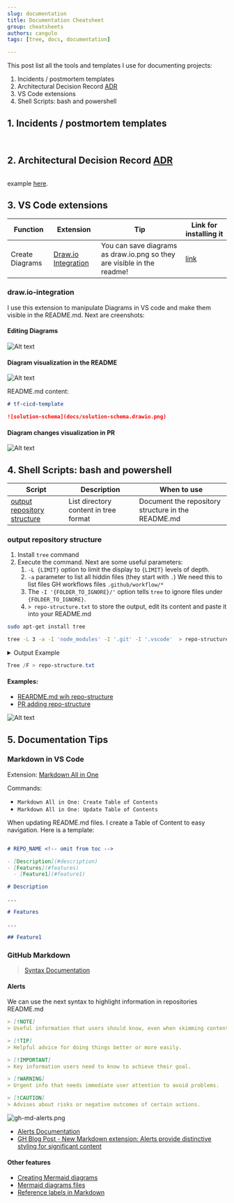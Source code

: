 ```yaml
---
slug: documentation
title: Documentation Cheatsheet
group: cheatsheets
authors: cangulo
tags: [tree, docs, documentation]

---
```



This post list all the tools and templates I use for documenting projects:

1. Incidents / postmortem templates
2. Architectural Decision Record [ADR](https://docs.aws.amazon.com/prescriptive-guidance/latest/architectural-decision-records/adr-process.html)
3. VS Code extensions
4. Shell Scripts: bash and powershell

<!--truncate-->

## 1. Incidents / postmortem templates

<BrowserWindow>
<Tabs>
  <TabItem value="template" label="Template" default>

```yml file=./templates/incident.yml
```

  </TabItem>
  <TabItem value="example" label="Example">

```yml file=./examples/20231124-db-not-reachable.yml
```

  </TabItem>
</Tabs>
</BrowserWindow>

## 2. Architectural Decision Record [ADR](https://docs.aws.amazon.com/prescriptive-guidance/latest/architectural-decision-records/adr-process.html)

```markdown file=./templates/adr.yml
```

example [here](./examples/20231124-db-not-reachable.yml).

## 3. VS Code extensions

| Function        | Extension                                  | Tip                                                                     | Link for installing it                                                           |
| --------------- | ------------------------------------------ | ----------------------------------------------------------------------- | -------------------------------------------------------------------------------- |
| Create Diagrams | [Draw.io Integration](#drawio-integration) | You can save diagrams as draw.io.png so they are visible in the readme! | [link](https://marketplace.visualstudio.com/items?itemName=hediet.vscode-drawio) |


### draw.io-integration

I use this extension to manipulate Diagrams in VS code and make them visible in the README.md. Next are creenshots:

#### Editing Diagrams

![Alt text](imgs/vscode-drawio.png)

<CaptionDocusaurus label="Extension Link" linkIsRelative={false}  link="https://marketplace.visualstudio.com/items?itemName=hediet.vscode-drawio" />

#### Diagram visualization in the README

![Alt text](imgs/vscode-drawio-readme.png)

<CaptionDocusaurus label="Readme" linkIsRelative={false}  link="https://github.com/cangulo-templates/tf-cicd-template" />

README.md content: 

```markdown
# tf-cicd-template

![solution-schema](docs/solution-schema.drawio.png)
```

#### Diagram changes visualization in PR

![Alt text](imgs/vscode-drawio-pr.png)

<CaptionDocusaurus label="PR adding the diagram" linkIsRelative={false}  link="https://github.com/cangulo-templates/tf-cicd-template/pull/11/files" />

<CaptionDocusaurus label="PR editting the diagram" linkIsRelative={false}  link="https://github.com/cangulo-templates/tf-cicd-template/pull/13/files" />


## 4. Shell Scripts: bash and powershell


| Script                                                      | Description                           | When to use                                        |
| ----------------------------------------------------------- | ------------------------------------- | -------------------------------------------------- |
| [output repository structure](#output-repository-structure) | List directory content in tree format | Document the repository structure in the README.md |


### output repository structure

<BrowserWindow>
<Tabs>
  <TabItem value="sh" label="Bash" default>


1. Install `tree` command
2. Execute the command. Next are some useful parameters:
   1. `-L {LIMIT}` option  to limit the display to `{LIMIT}` levels of depth.
   2. `-a` parameter to list all hiddin files (they start with `.`) We need this to list files GH workflows files `.github/workflow/*`
   3. The `-I '{FOLDER_TO_IGNORE}/'` option tells `tree` to ignore files under `{FOLDER_TO_IGNORE}`.
   4. `> repo-structure.txt` to store the output, edit its content and paste it into your README.md


```bash
sudo apt-get install tree
```

```bash
tree -L 3 -a -I 'node_modules' -I '.git' -I '.vscode'  > repo-structure.txt 
```

<details>
  <summary>Output Example</summary>

![Alt text](imgs/shell-tree-output.png)

</details>

  </TabItem>
  <TabItem value="ps" label="PowerShell">

```powershell
Tree /F > repo-structure.txt 
```

  </TabItem>
</Tabs>
</BrowserWindow>

#### Examples:

* [REARDME.md wih repo-structure](https://github.com/cangulo-templates/tf-cicd-template#repo-structure)
* [PR adding repo-structure](https://github.com/cangulo-templates/tf-cicd-template/pull/14/files)

![Alt text](imgs/shell-tree-readme.png)

## 5. Documentation Tips

### Markdown in VS Code

Extension: [Markdown All in One](https://marketplace.visualstudio.com/items?itemName=yzhang.markdown-all-in-one)

Commands:

- `Markdown All in One: Create Table of Contents`
- `Markdown All in One: Update Table of Contents`

When updating README.md files. I create a Table of Content to easy navigation. Here is a template:

```md

# REPO_NAME <!-- omit from toc -->

- [Description](#description)
- [Features](#features)
  - [Feature1](#feature1)

# Description

...

# Features

...

## Feature1

```

### GitHub Markdown

> [Syntax Documentation](https://docs.github.com/en/get-started/writing-on-github/getting-started-with-writing-and-formatting-on-github/basic-writing-and-formatting-syntax)

#### Alerts

We can use the next syntax to highlight information in repositories README.md

```markdown
> [!NOTE]
> Useful information that users should know, even when skimming content.

> [!TIP]
> Helpful advice for doing things better or more easily.

> [!IMPORTANT]
> Key information users need to know to achieve their goal.

> [!WARNING]
> Urgent info that needs immediate user attention to avoid problems.

> [!CAUTION]
> Advises about risks or negative outcomes of certain actions.
```

![gh-md-alerts.png](imgs/gh-md-alerts.png)

* [Alerts Documentation](https://docs.github.com/en/get-started/writing-on-github/getting-started-with-writing-and-formatting-on-github/basic-writing-and-formatting-syntax#alerts)
* [GH Blog Post - New Markdown extension: Alerts provide distinctive styling for significant content](https://github.blog/changelog/2023-12-14-new-markdown-extension-alerts-provide-distinctive-styling-for-significant-content/)

#### Other features

* [Creating Mermaid diagrams](https://docs.github.com/en/get-started/writing-on-github/working-with-advanced-formatting/creating-diagrams#creating-mermaid-diagrams)
* [Mermaid diagrams files](https://github.blog/changelog/2022-03-17-mermaid-topojson-geojson-and-ascii-stl-diagrams-are-now-supported-in-markdown-and-as-files/)
* [Reference labels in Markdown](https://github.blog/changelog/2022-02-03-reference-labels-in-markdown/)
